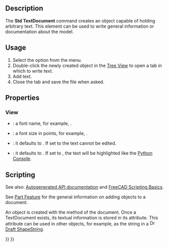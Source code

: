 <languages/>

{{Docnav
|[[Std_ViewScreenShot|ViewScreenShot]]
|[[Std_DemoMode|DemoMode]]
|[[Std_Tools_Menu|Std Tools Menu]]
|IconL=Std_ViewScreenShot.svg
|IconR=Std_DemoMode.svg
|IconC=Freecad.svg
}}

{{GuiCommand
|Name=Std TextDocument
|MenuLocation=Tools → Text Document
|Workbenches=All
|Version=0.19
|SeeAlso=[[Draft ShapeString|Draft ShapeString]], [[Draft Text|Draft Text]]
}}

==Description==

The '''Std TextDocument''' command creates an object capable of holding arbitrary text. This element can be used to write general information or documentation about the model.

==Usage==

# Select the {{MenuCommand|Tools → [[Image:Std_TextDocument.svg|16px]] Text Document}} option from the menu.
# Double-click the newly created object in the [[Tree_View|Tree View]] to open a tab in which to write text.
# Add text.
# Close the tab and save the file when asked.

==Properties==

===View===

{{TitleProperty|Editor}}

* {{PropertyView|Font Name|Font}}: a font name, for example, {{Value|Ubuntu Mono}}.
* {{PropertyView|Font Size|Float}}: a font size in points, for example, {{Value|11}}.
* {{PropertyView|Read Only|Bool}}: it defaults to {{FALSE}}. If set to {{TRUE}} the text cannot be edited. 
* {{PropertyView|Syntax Highlighter|Enumeration}}: it defaults to {{Value|None}}. If set to {{Value|Python}}, the text will be highlighted like the [[Python_Console|Python Console]].

==Scripting==

See also: [https://freecad.github.io/SourceDoc/ Autogenerated API documentation] and [[FreeCAD_Scripting_Basics|FreeCAD Scripting Basics]].

See [[Part_Feature|Part Feature]] for the general information on adding objects to a document.

An {{incode|App::TextDocument}} object is created with the {{incode|addObject()}} method of the document. Once a TextDocument exists, its textual information is stored in its {{incode|Text}} attribute. This attribute can be used in other objects, for example, as the string in a [[Image:Draft_ShapeString.svg|16px]] [[Draft_ShapeString|Draft ShapeString]].

{{Code|code=
import FreeCAD as App
import Draft

doc = App.newDocument()
obj = doc.addObject("App::TextDocument", "Text_document")
obj.Text = "textual information"
doc.recompute()

obj2 = Draft.makeShapeString(obj.Text, "/usr/share/fonts/truetype/dejavu/DejaVuSans.ttf", 10)
doc.recompute()
}}


{{Docnav
|[[Std_ViewScreenShot|ViewScreenShot]]
|[[Std_DemoMode|DemoMode]]
|[[Std_Tools_Menu|Std Tools Menu]]
|IconL=Std_ViewScreenShot.svg
|IconR=Std_DemoMode.svg
|IconC=Freecad.svg
}}

{{Std_Base_navi{{#translation:}}}}
{{Userdocnavi{{#translation:}}}}